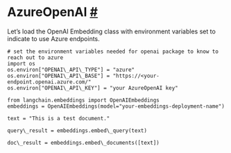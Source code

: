  AzureOpenAI
 [#](#azureopenai "Permalink to this headline")
=============================================================
 Let’s load the OpenAI Embedding class with environment variables set to indicate to use Azure endpoints.
```
# set the environment variables needed for openai package to know to reach out to azure
import os
os.environ["OPENAI\_API\_TYPE"] = "azure"
os.environ["OPENAI\_API\_BASE"] = "https://<your-endpoint.openai.azure.com/"
os.environ["OPENAI\_API\_KEY"] = "your AzureOpenAI key"
```
```
from langchain.embeddings import OpenAIEmbeddings
embeddings = OpenAIEmbeddings(model="your-embeddings-deployment-name")
```
```
text = "This is a test document."
```
```
query\_result = embeddings.embed\_query(text)
```
```
doc\_result = embeddings.embed\_documents([text])
```